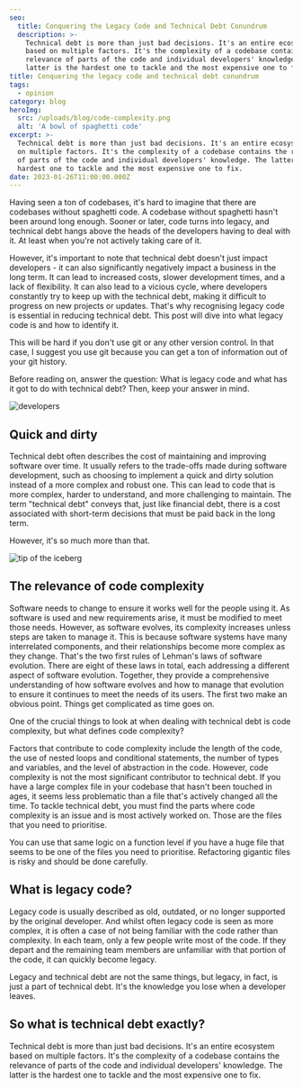 ```yaml
---
seo:
  title: Conquering the Legacy Code and Technical Debt Conundrum
  description: >-
    Technical debt is more than just bad decisions. It's an entire ecosystem
    based on multiple factors. It's the complexity of a codebase contains the
    relevance of parts of the code and individual developers' knowledge. The
    latter is the hardest one to tackle and the most expensive one to fix.
title: Conquering the legacy code and technical debt conundrum
tags:
  - opinion
category: blog
heroImg: 
  src: /uploads/blog/code-complexity.png
  alt: 'A bowl of spaghetti code'
excerpt: >-
  Technical debt is more than just bad decisions. It's an entire ecosystem based
  on multiple factors. It's the complexity of a codebase contains the relevance
  of parts of the code and individual developers' knowledge. The latter is the
  hardest one to tackle and the most expensive one to fix.
date: 2023-01-26T11:00:00.000Z
---
```


Having seen a ton of codebases, it's hard to imagine that there are codebases
without spaghetti code. A codebase without spaghetti hasn't been around long
enough. Sooner or later, code turns into legacy, and technical debt hangs above
the heads of the developers having to deal with it. At least when you're not
actively taking care of it.

However, it's important to note that technical debt doesn't just impact
developers - it can also significantly negatively impact a business in the long
term. It can lead to increased costs, slower development times, and a lack of
flexibility. It can also lead to a vicious cycle, where developers constantly
try to keep up with the technical debt, making it difficult to progress on new
projects or updates. That's why recognising legacy code is essential in reducing
technical debt. This post will dive into what legacy code is and how to identify
it.

This will be hard if you don't use git or any other version control. In that
case, I suggest you use git because you can get a ton of information out of your
git history.

Before reading on, answer the question: What is legacy code and what has it got
to do with technical debt? Then, keep your answer in mind.

![developers](/uploads/blog/conquering-the-legacy-code-and-technical-debt-conundrum/Daren_big_office_filled_with_monkeys_sitting_behind_a_computer__5f2140a0-2c9f-46f3-b934-c98c956a8f59_itu2ap.png 'developers')

## Quick and dirty

Technical debt often describes the cost of maintaining and improving software
over time. It usually refers to the trade-offs made during software development,
such as choosing to implement a quick and dirty solution instead of a more
complex and robust one. This can lead to code that is more complex, harder to
understand, and more challenging to maintain. The term "technical debt" conveys
that, just like financial debt, there is a cost associated with short-term
decisions that must be paid back in the long term.

However, it's so much more than that.

![tip of the iceberg](/uploads/blog/conquering-the-legacy-code-and-technical-debt-conundrum/hero.png 'tip of the iceberg')

## The relevance of code complexity

Software needs to change to ensure it works well for the people using it. As
software is used and new requirements arise, it must be modified to meet those
needs. However, as software evolves, its complexity increases unless steps are
taken to manage it. This is because software systems have many interrelated
components, and their relationships become more complex as they change. That's
the two first rules of Lehman's laws of software evolution. There are eight of
these laws in total, each addressing a different aspect of software evolution.
Together, they provide a comprehensive understanding of how software evolves and
how to manage that evolution to ensure it continues to meet the needs of its
users. The first two make an obvious point. Things get complicated as time goes
on.

One of the crucial things to look at when dealing with technical debt is code
complexity, but what defines code complexity?

Factors that contribute to code complexity include the length of the code, the
use of nested loops and conditional statements, the number of types and
variables, and the level of abstraction in the code. However, code complexity is
not the most significant contributor to technical debt. If you have a large
complex file in your codebase that hasn't been touched in ages, it seems less
problematic than a file that's actively changed all the time. To tackle
technical debt, you must find the parts where code complexity is an issue and is
most actively worked on. Those are the files that you need to prioritise.

You can use that same logic on a function level if you have a huge file that
seems to be one of the files you need to prioritise. Refactoring gigantic files
is risky and should be done carefully.

## What is legacy code?

Legacy code is usually described as old, outdated, or no longer supported by the
original developer. And whilst often legacy code is seen as more complex, it is
often a case of not being familiar with the code rather than complexity. In each
team, only a few people write most of the code. If they depart and the remaining
team members are unfamiliar with that portion of the code, it can quickly become
legacy.

Legacy and technical debt are not the same things, but legacy, in fact, is just
a part of technical debt. It's the knowledge you lose when a developer leaves.

## So what is technical debt exactly?

Technical debt is more than just bad decisions. It's an entire ecosystem based
on multiple factors. It's the complexity of a codebase contains the relevance of
parts of the code and individual developers' knowledge. The latter is the
hardest one to tackle and the most expensive one to fix.
